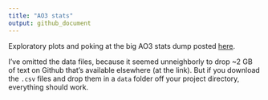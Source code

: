 ```yaml
---
title: "AO3 stats"
output: github_document
---
```


Exploratory plots and poking at the big AO3 stats dump posted [here](https://archiveofourown.org/admin_posts/18804). 

I've omitted the data files, because it seemed unneighborly to drop ~2 GB of text on Github that's available elsewhere (at the link). But if you download the `.csv` files and drop them in a `data` folder off your project directory, everything should work. 